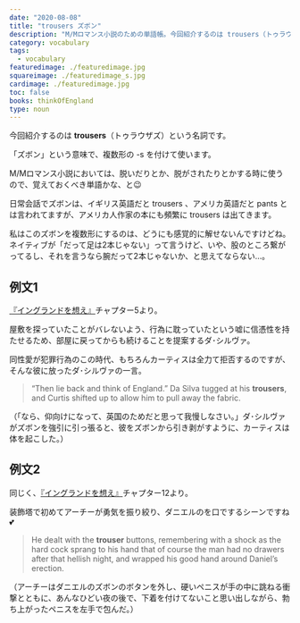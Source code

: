 ```yaml
---
date: "2020-08-08"
title: "trousers ズボン"
description: "M/Mロマンス小説のための単語帳。今回紹介するのは trousers（トゥラウザズ）「ズボン」という意味の名詞です。"
category: vocabulary
tags:
  - vocabulary
featuredimage: ./featuredimage.jpg
squareimage: ./featuredimage_s.jpg
cardimage: ./featuredimage.jpg
toc: false
books: thinkOfEngland
type: noun
---
```



今回紹介するのは __trousers__（トゥラウザズ）という名詞です。  

「ズボン」という意味で、複数形の -s を付けて使います。

M/Mロマンス小説においては、脱いだりとか、脱がされたりとかする時に使うので、覚えておくべき単語かな、と😉

日常会話でズボンは、イギリス英語だと trousers 、アメリカ英語だと pants とは言われてますが、アメリカ人作家の本にも頻繁に trousers は出てきます。

私はこのズボンを複数形にするのは、どうにも感覚的に解せないんですけどね。ネイティブが「だって足は2本じゃない」って言うけど、いや、股のところ繋がってるし、それを言うなら腕だって2本じゃないか、と思えてならない…。

## 例文1

[『イングランドを想え』](/mm-romance/think-of-england/)チャプター5より。

屋敷を探っていたことがバレないよう、行為に耽っていたという嘘に信憑性を持たせるため、部屋に戻ってからも続けることを提案するダ･シルヴァ。

同性愛が犯罪行為のこの時代、もちろんカーティスは全力て拒否するのですが、そんな彼に放ったダ･シルヴァの一言。

<Blockquote srcName="Think of England" srcURL="https://amzn.to/2By9uQ0" book>
“Then lie back and think of England.” Da Silva tugged at his <strong>trousers</strong>, and Curtis shifted up to allow him to pull away the fabric.
</Blockquote>

<p className="translation">（「なら、仰向けになって、英国のためだと思って我慢しなさい。」ダ･シルヴァがズボンを強引に引っ張ると、彼をズボンから引き剥がすように、カーティスは体を起こした。）</p>

## 例文2

同じく、[『イングランドを想え』](/mm-romance/think-of-england/)チャプター12より。

装飾塔で初めてアーチーが勇気を振り絞り、ダニエルのを口でするシーンですね💕

<Blockquote srcName="Think of England" srcURL="https://amzn.to/2By9uQ0" book>
He dealt with the <strong>trouser</strong> buttons, remembering with a shock as the hard cock sprang to his hand that of course the man had no drawers after that hellish night, and wrapped his good hand around Daniel’s erection.
</Blockquote>

<p className="translation">（アーチーはダニエルのズボンのボタンを外し、硬いペニスが手の中に跳ねる衝撃とともに、あんなひどい夜の後で、下着を付けてないこと思い出しながら、勃ち上がったペニスを左手で包んだ。）</p>

<VocabularyFooter book="thinkOfEngland" />
